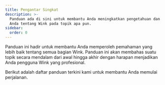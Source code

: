 ```yaml
---
title: Pengantar Singkat
description: >-
  Panduan ada di sini untuk membantu Anda meningkatkan pengetahuan dan wawasan
  Anda tentang Wink pada topik apa pun.
sidebar:
  order: 0
---
```


Panduan ini hadir untuk membantu Anda memperoleh pemahaman yang lebih baik tentang semua bagian Wink.
Panduan ini akan membahas suatu topik secara mendalam dari awal hingga akhir dengan harapan menjadikan Anda pengguna Wink yang profesional.

Berikut adalah daftar panduan terkini kami untuk membantu Anda memulai perjalanan.

<LinkCard title="Temukan penawaran menarik" description="The guide gives you some tips on how to search for things to sell on Wink." href="/guides/discover-great-deals/" />


<LinkCard title="Tombol PESAN SEKARANG" description="This guide steps hotels through how to do the simplest integration with Wink with a 'Book Now' button." href="/guides/the-book-now-button/" />


<LinkCard title="Wawasan untuk orang awam" description="This guides shows you how to use analytics effectively from the perspective of a supplier and an affiliate." href="/guides/insight-for-dummies/" />


<LinkCard title="Integrasi dengan TripPay" description="The guide gives you step-by-step instructions on how to do a full integration with TripPay as a travel company wishing to outsource the payment process." href="/guides/integrating-with-trip-pay/" />

